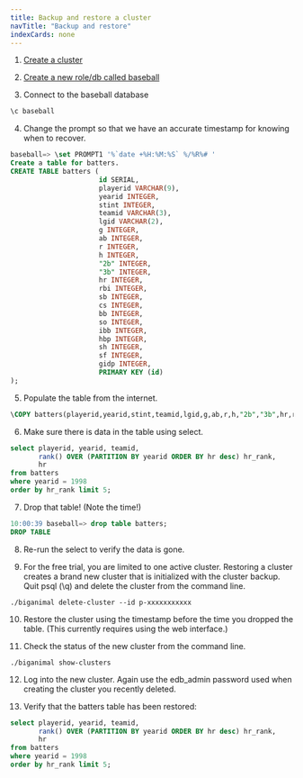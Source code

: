 ```yaml
---
title: Backup and restore a cluster
navTitle: "Backup and restore" 
indexCards: none
---
```


1. [Create a cluster](create_cluster_cli)

2. [Create a new role/db called baseball](/biganimal/latest/using_cluster/01_postgres_access/#one-database-with-one-application)

3. Connect to the baseball database
```sql
\c baseball
```

4. Change the prompt so that we have an accurate timestamp for knowing when to recover.
```sql
baseball=> \set PROMPT1 '%`date +%H:%M:%S` %/%R%# '
Create a table for batters. 
CREATE TABLE batters (
                      id SERIAL,
                      playerid VARCHAR(9),
                      yearid INTEGER,
                      stint INTEGER,
                      teamid VARCHAR(3),
                      lgid VARCHAR(2),
                      g INTEGER,
                      ab INTEGER,
                      r INTEGER,
                      h INTEGER,
                      "2b" INTEGER,
                      "3b" INTEGER,
                      hr INTEGER,
                      rbi INTEGER,
                      sb INTEGER,
                      cs INTEGER,
                      bb INTEGER,
                      so INTEGER,
                      ibb INTEGER,
                      hbp INTEGER,
                      sh INTEGER,
                      sf INTEGER,
                      gidp INTEGER,
                      PRIMARY KEY (id)
);
```

5. Populate the table from the internet.
```sql
\COPY batters(playerid,yearid,stint,teamid,lgid,g,ab,r,h,"2b","3b",hr,rbi,sb,cs,bb,so,ibb,hbp,sh,sf,gidp) FROM PROGRAM 'curl "https://raw.githubusercontent.com/chadwickbureau/baseballdatabank/master/core/Batting.csv"' DELIMITER ',' CSV HEADER
```

6. Make sure there is data in the table using select.
```sql
select playerid, yearid, teamid,
       rank() OVER (PARTITION BY yearid ORDER BY hr desc) hr_rank,
       hr
from batters
where yearid = 1998
order by hr_rank limit 5;
```

7. Drop that table! (Note the time!)
```sql
10:00:39 baseball=> drop table batters;
DROP TABLE
```

8. Re-run the select to verify the data is gone.

9. For the free trial, you are limited to one active cluster. Restoring a cluster creates a brand new cluster that is initialized with the cluster backup. Quit psql (\q) and delete the cluster from the command line.
```shell
./biganimal delete-cluster --id p-xxxxxxxxxxx
```

10. Restore the cluster using the timestamp before the time you dropped the table. (This currently requires using the web interface.)

11. Check the status of the new cluster from the command line.
```shell
./biganimal show-clusters
```

12. Log into the new cluster. Again use the edb_admin password used when creating the cluster you recently deleted.

13. Verify that the batters table has been restored:
```sql
select playerid, yearid, teamid,
       rank() OVER (PARTITION BY yearid ORDER BY hr desc) hr_rank,
       hr
from batters
where yearid = 1998
order by hr_rank limit 5;
```